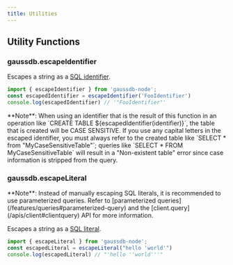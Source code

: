 ```yaml
---
title: Utilities
---
```


## Utility Functions
### gaussdb.escapeIdentifier

Escapes a string as a [SQL identifier](https://www.gaussdb.org/docs/current/sql-syntax-lexical.html#SQL-SYNTAX-IDENTIFIERS).

```js
import { escapeIdentifier } from 'gaussdb-node';
const escapedIdentifier = escapeIdentifier('FooIdentifier')
console.log(escapedIdentifier) // '"FooIdentifier"'
```

<Alert>
  **Note**: When using an identifier that is the result of this function in an operation like `CREATE TABLE ${escapedIdentifier(identifier)}`, the table that is created will be CASE SENSITIVE. If you use any capital letters in the escaped identifier, you must always refer to the created table like `SELECT * from "MyCaseSensitiveTable"`; queries like `SELECT * FROM MyCaseSensitiveTable` will result in a "Non-existent table" error since case information is stripped from the query.
</Alert>

### gaussdb.escapeLiteral

<Alert>
  **Note**: Instead of manually escaping SQL literals, it is recommended to use parameterized queries. Refer to [parameterized queries](/features/queries#parameterized-query) and the [client.query](/apis/client#clientquery) API for more information.
</Alert>

Escapes a string as a [SQL literal](https://www.gaussdb.org/docs/current/sql-syntax-lexical.html#SQL-SYNTAX-CONSTANTS).

```js
import { escapeLiteral } from 'gaussdb-node';
const escapedLiteral = escapeLiteral("hello 'world'")
console.log(escapedLiteral) // "'hello ''world'''"
```
